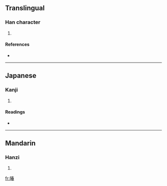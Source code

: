 ==Translingual==

===Han character===
{{Han char|rn=72|rad=日|as=09|sn=13|four=6506<sub>8</sub>|canj=日手大日 (AQKA)}}

# {{defn|Han|sort=日09}}

====References====
* {{Han ref|kx=0498.311|dkj=14071|hdz=21522.170|uh=6699|ud=26265|bh=DDC5|bd=56773}}

----

==Japanese==

===Kanji===
{{ja-kanji|grade=|rs=日09}}

# {{defn|Japanese|sort=日09}}

====Readings====
* {{ja-readings|on=[[しゅん]] (shun)|kun=}}

----

==Mandarin==

===Hanzi===
{{cmn-hanzi|pin=[[chūn]] ([[chun1]])|wg=ch'un<sup>1</sup>}}

# {{defn|Mandarin|sort=日09}}

[[fr:暙]]